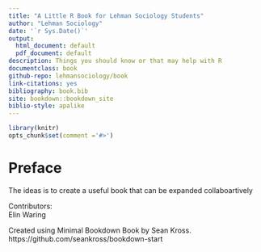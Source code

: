 ```yaml
--- 
title: "A Little R Book for Lehman Sociology Students"
author: "Lehman Sociology"
date: '`r Sys.Date()`'
output:
  html_document: default
  pdf_document: default
description: Things you should know or that may help with R
documentclass: book
github-repo: lehmansociology/book
link-citations: yes
bibliography: book.bib
site: bookdown::bookdown_site
biblio-style: apalike
---
```

```r
library(knitr)
opts_chunk$set(comment ='#>')
```
# Preface {-}

The ideas is to create a useful book that can be expanded collaboartively

Contributors:  
Elin Waring

Created using Minimal Bookdown Book by Sean Kross. 
https://github.com/seankross/bookdown-start
